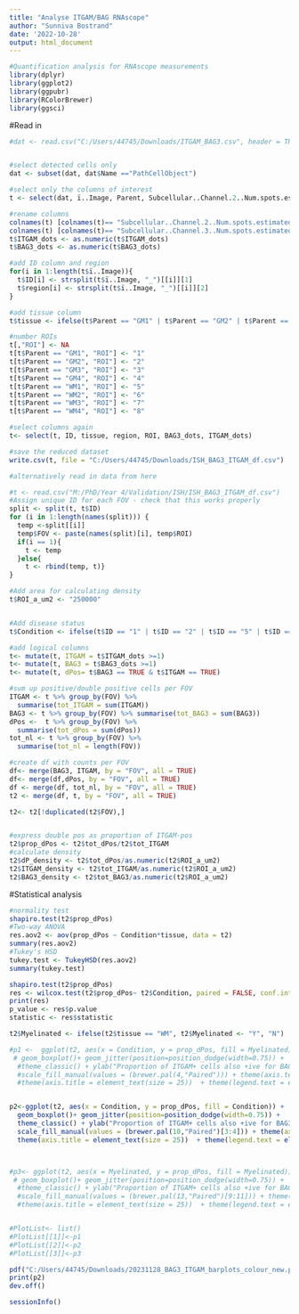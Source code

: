 ---
title: "Analyse ITGAM/BAG RNAscope"
author: "Sunniva Bostrand"
date: '2022-10-28'
output: html_document
---

```{r}
#Quantification analysis for RNAscope measurements 
library(dplyr)
library(ggplot2)
library(ggpubr)
library(RColorBrewer)
library(ggsci)
```

#Read in
```{r}
#dat <- read.csv("C:/Users/44745/Downloads/ITGAM_BAG3.csv", header = TRUE, sep = ",", encoding = 'UTF8')


#select detected cells only
dat <- subset(dat, dat$Name =="PathCellObject")

#select only the columns of interest
t <- select(dat, ï..Image, Parent, Subcellular..Channel.2..Num.spots.estimated, Subcellular..Channel.3..Num.spots.estimated )

#rename columns
colnames(t) [colnames(t)== "Subcellular..Channel.2..Num.spots.estimated"] <- "BAG3_dots"
colnames(t) [colnames(t)== "Subcellular..Channel.3..Num.spots.estimated"] <- "ITGAM_dots"
t$ITGAM_dots <- as.numeric(t$ITGAM_dots)
t$BAG3_dots <- as.numeric(t$BAG3_dots)

#add ID column and region
for(i in 1:length(t$ï..Image)){
  t$ID[i] <- strsplit(t$ï..Image, "_")[[i]][1]
  t$region[i] <- strsplit(t$ï..Image, "_")[[i]][2]
}

#add tissue column
t$tissue <- ifelse(t$Parent == "GM1" | t$Parent == "GM2" | t$Parent == "GM3"| t$Parent == "GM4", "GM", "WM")

#number ROIs
t[,"ROI"] <- NA
t[t$Parent == "GM1", "ROI"] <- "1"
t[t$Parent == "GM2", "ROI"] <- "2"
t[t$Parent == "GM3", "ROI"] <- "3"
t[t$Parent == "GM4", "ROI"] <- "4"
t[t$Parent == "WM1", "ROI"] <- "5"
t[t$Parent == "WM2", "ROI"] <- "6"
t[t$Parent == "WM3", "ROI"] <- "7"
t[t$Parent == "WM4", "ROI"] <- "8"

#select columns again
t<- select(t, ID, tissue, region, ROI, BAG3_dots, ITGAM_dots)

#save the reduced dataset
write.csv(t, file = "C:/Users/44745/Downloads/ISH_BAG3_ITGAM_df.csv")

#alternatively read in data from here
```

```{r}
#t <- read.csv("M:/PhD/Year 4/Validation/ISH/ISH_BAG3_ITGAM_df.csv")
#Assign unique ID for each FOV - check that this works properly 
split <- split(t, t$ID)
for (i in 1:length(names(split))) {
  temp <-split[[i]]
  temp$FOV <- paste(names(split)[i], temp$ROI)
  if(i == 1){
    t <- temp
  }else{
    t <- rbind(temp, t)}
}

#Add area for calculating density
t$ROI_a_um2 <- "250000"


#Add disease status
t$Condition <- ifelse(t$ID == "1" | t$ID == "2" | t$ID == "5" | t$ID == "6" |t$ID == "10" |t$ID == "12" | t$ID == "3",  "HD", "Ctrl")

#add logical columns 
t<- mutate(t, ITGAM = t$ITGAM_dots >=1)
t<- mutate(t, BAG3 = t$BAG3_dots >=1)
t<- mutate(t, dPos= t$BAG3 == TRUE & t$ITGAM == TRUE)

#sum up positive/double positive cells per FOV
ITGAM <- t %>% group_by(FOV) %>%
  summarise(tot_ITGAM = sum(ITGAM)) 
BAG3 <- t %>% group_by(FOV) %>% summarise(tot_BAG3 = sum(BAG3)) 
dPos <-  t %>% group_by(FOV) %>%
  summarise(tot_dPos = sum(dPos)) 
tot_nl <- t %>% group_by(FOV) %>%
  summarise(tot_nl = length(FOV))

#create df with counts per FOV
df<- merge(BAG3, ITGAM, by = "FOV", all = TRUE)        
df<- merge(df,dPos, by = "FOV", all = TRUE) 
df <- merge(df, tot_nl, by = "FOV", all = TRUE)
t2 <- merge(df, t, by = "FOV", all = TRUE)

t2<- t2[!duplicated(t2$FOV),]


#express double pos as proportion of ITGAM-pos
t2$prop_dPos <- t2$tot_dPos/t2$tot_ITGAM
#calculate density 
t2$dP_density <- t2$tot_dPos/as.numeric(t2$ROI_a_um2)
t2$ITGAM_density <- t2$tot_ITGAM/as.numeric(t2$ROI_a_um2)
t2$BAG3_density <- t2$tot_BAG3/as.numeric(t2$ROI_a_um2)
```

#Statistical analysis
```{r}
#normality test
shapiro.test(t2$prop_dPos)
#Two-way ANOVA
res.aov2 <- aov(prop_dPos ~ Condition*tissue, data = t2)
summary(res.aov2)
#Tukey's HSD
tukey.test <- TukeyHSD(res.aov2)
summary(tukey.test)
```

```{r}
shapiro.test(t2$prop_dPos)
res <- wilcox.test(t2$prop_dPos~ t2$Condition, paired = FALSE, conf.int = T, conf.level = 0.95)
print(res)
p_value <- res$p.value
statistic <- res$statistic
```

```{r}

t2$Myelinated <- ifelse(t2$tissue == "WM", t2$Myelinated <- "Y", "N")

#p1 <-  ggplot(t2, aes(x = Condition, y = prop_dPos, fill = Myelinated)) +
 # geom_boxplot()+ geom_jitter(position=position_dodge(width=0.75)) +
  #theme_classic() + ylab("Proportion of ITGAM+ cells also +ive for BAG3") + xlab("Condition") + 
  #scale_fill_manual(values = (brewer.pal(4,"Paired"))) + theme(axis.text = element_text(size = 20))  +
  #theme(axis.title = element_text(size = 25))  + theme(legend.text = element_text(size = 20))  + theme(legend.title = #element_text(size = 20)) + ylim(0,1) 


p2<-ggplot(t2, aes(x = Condition, y = prop_dPos, fill = Condition)) +
  geom_boxplot()+ geom_jitter(position=position_dodge(width=0.75)) +
  theme_classic() + ylab("Proportion of ITGAM+ cells also +ive for BAG3") + xlab("Condition") + 
  scale_fill_manual(values = (brewer.pal(10,"Paired")[3:4])) + theme(axis.text = element_text(size = 20))  +
  theme(axis.title = element_text(size = 25))  + theme(legend.text = element_text(size = 20))  + theme(legend.title = element_text(size = 20)) + ylim(0,1)



#p3<- ggplot(t2, aes(x = Myelinated, y = prop_dPos, fill = Myelinated)) +
 # geom_boxplot()+ geom_jitter(position=position_dodge(width=0.75)) +
  #theme_classic() + ylab("Proportion of ITGAM+ cells also +ive for BAG3") + xlab("Myelinated") + 
  #scale_fill_manual(values = (brewer.pal(13,"Paired")[9:11])) + theme(axis.text = element_text(size = 20))  +
  #theme(axis.title = element_text(size = 25))  + theme(legend.text = element_text(size = 20))  + theme(legend.title = element_text(size = 20)) + ylim(0,1)


#PlotList<- list()
#PlotList[[1]]<-p1
#PlotList[[2]]<-p2
#PlotList[[3]]<-p3

pdf("C:/Users/44745/Downloads/20231128_BAG3_ITGAM_barplots_colour_new.pdf", width = 7, height = 9)
print(p2)
dev.off()
```

```{r}
sessionInfo()

```
